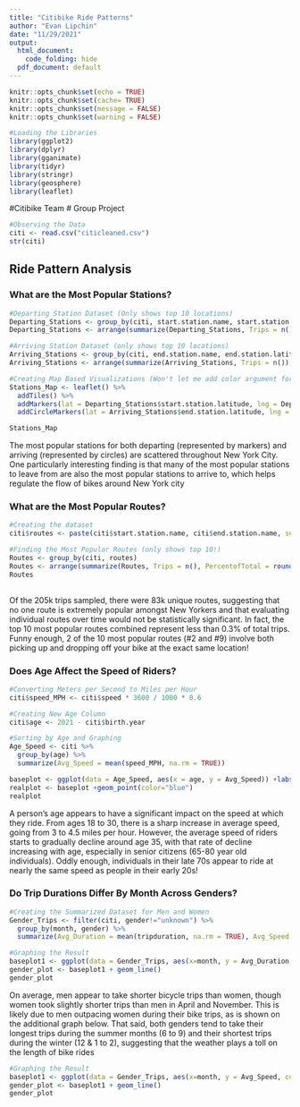 ---
title: "Citibike Ride Patterns"
author: "Evan Lipchin"
date: "11/29/2021"
output: 
  html_document:
    code_folding: hide  
  pdf_document: default
---

```{r setup, include=FALSE}
knitr::opts_chunk$set(echo = TRUE) 
knitr::opts_chunk$set(cache= TRUE)
knitr::opts_chunk$set(message = FALSE)
knitr::opts_chunk$set(warning = FALSE)
```

```{r, cache=FALSE}
#Loading the Libraries 
library(ggplot2)
library(dplyr)
library(gganimate)
library(tidyr)
library(stringr)
library(geosphere)
library(leaflet)
```

#Citibike Team # Group Project  
```{r}
#Observing the Data 
citi <- read.csv("citicleaned.csv")
str(citi)
```

## Ride Pattern Analysis 

### What are the Most Popular Stations? 
```{r}
#Departing Station Dataset (Only shows top 10 locations)
Departing_Stations <- group_by(citi, start.station.name, start.station.latitude, start.station.longitude)
Departing_Stations <- arrange(summarize(Departing_Stations, Trips = n()), desc(Trips))[1:10,]

#Arriving Station Dataset (only shows top 10 locations)
Arriving_Stations <- group_by(citi, end.station.name, end.station.latitude, end.station.longitude)
Arriving_Stations <- arrange(summarize(Arriving_Stations, Trips = n()), desc(Trips))[1:10,]

#Creating Map Based Visualizations (Won't let me add color argument for some reason)
Stations_Map <- leaflet() %>%
  addTiles() %>% 
  addMarkers(lat = Departing_Stations$start.station.latitude, lng = Departing_Stations$start.station.longitude, popup = paste(Departing_Stations$start.station.name, "<br>", Departing_Stations$Trips), clusterOptions = markerClusterOptions()) %>% 
  addCircleMarkers(lat = Arriving_Stations$end.station.latitude, lng = Arriving_Stations$end.station.longitude, popup = paste(Arriving_Stations$end.station.name, "<br>",Arriving_Stations$Trips), clusterOptions = markerClusterOptions())

Stations_Map 
```

The most popular stations for both departing (represented by markers) and arriving (represented by circles) are scattered throughout New York City. One particularly interesting finding is that many of the most popular stations to leave from are also the most popular stations to arrive to, which helps regulate the flow of bikes around New York city 

### What are the Most Popular Routes? 
```{r}
#Creating the dataset
citi$routes <- paste(citi$start.station.name, citi$end.station.name, sep = " -> ")

#Finding the Most Popular Routes (only shows top 10!) 
Routes <- group_by(citi, routes)
Routes <- arrange(summarize(Routes, Trips = n(), PercentofTotal = round(n()/205518 * 100, digits=3)), desc(Trips))[1:10,]
Routes 
  
```

Of the 205k trips sampled, there were 83k unique routes, suggesting that no one route is extremely popular amongst New Yorkers and that evaluating individual routes over time would not be statistically significant. In fact, the top 10 most popular routes combined represent less than 0.3% of total trips. Funny enough, 2 of the 10 most popular routes (#2 and #9) involve both picking up and dropping off your bike at the exact same location! 

### Does Age Affect the Speed of Riders? 

```{r}
#Converting Meters per Second to Miles per Hour 
citi$speed_MPH <- citi$speed * 3600 / 1000 * 0.6

#Creating New Age Column 
citi$age <- 2021 - citi$birth.year

#Sorting by Age and Graphing 
Age_Speed <- citi %>% 
  group_by(age) %>%
  summarize(Avg_Speed = mean(speed_MPH, na.rm = TRUE))

baseplot <- ggplot(data = Age_Speed, aes(x = age, y = Avg_Speed)) +labs(x = "Age (Years)", y = "Average Speed (MPH)") + xlim(18,80) + ylim(3,5)
realplot <- baseplot +geom_point(color="blue")
realplot
```

A person's age appears to have a significant impact on the speed at which they ride. From ages 18 to 30, there is a sharp increase in average speed, going from 3 to 4.5 miles per hour. However, the average speed of riders starts to gradually decline around age 35, with that rate of decline increasing with age, especially in senior citizens (65-80 year old individuals). Oddly enough, individuals in their late 70s appear to ride at nearly the same speed as people in their early 20s!  

### Do Trip Durations Differ By Month Across Genders? 
```{r}
#Creating the Summarized Dataset for Men and Women 
Gender_Trips <- filter(citi, gender!="unknown") %>% 
  group_by(month, gender) %>%
  summarize(Avg_Duration = mean(tripduration, na.rm = TRUE), Avg_Speed = mean(speed_MPH, na.rm = TRUE))

#Graphing the Result 
baseplot1 <- ggplot(data = Gender_Trips, aes(x=month, y = Avg_Duration, color = gender)) + labs(x = "Month (1 = September, 12 = December)", y = "Average Trip Duration (Seconds)") + xlim(1,12)
gender_plot <- baseplot1 + geom_line()
gender_plot 

```
On average, men appear to take shorter bicycle trips than women, though women took slightly shorter trips than men in April and November. This is likely due to men outpacing women during their bike trips, as is shown on the additional graph below. That said, both genders tend to take their longest trips during the summer months (6 to 9) and their shortest trips during the winter (12 & 1 to 2), suggesting that the weather plays a toll on the length of bike rides 

```{r}
#Graphing the Result 
baseplot1 <- ggplot(data = Gender_Trips, aes(x=month, y = Avg_Speed, color = gender)) + labs(x = "Month (1 = September, 12 = December)", y = "Average Speed (MPH)") + xlim(1,12) 
gender_plot <- baseplot1 + geom_line()
gender_plot 
```


